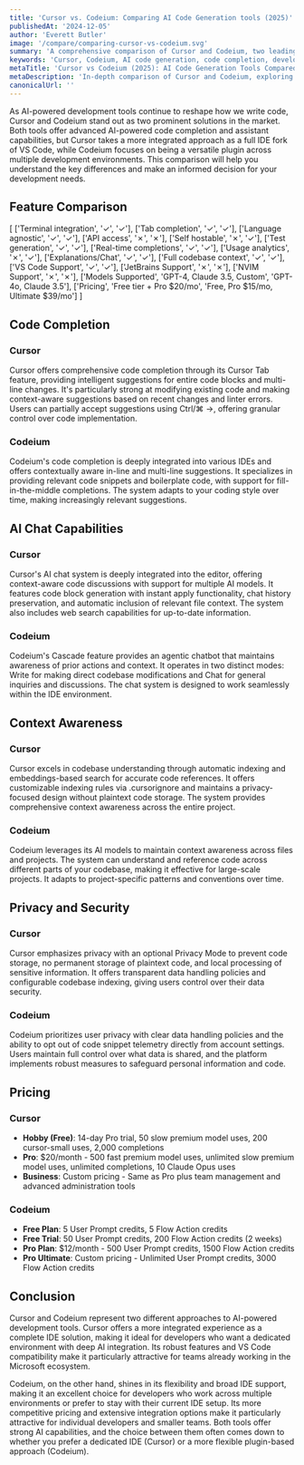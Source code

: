 ```yaml
---
title: 'Cursor vs. Codeium: Comparing AI Code Generation tools (2025)'
publishedAt: '2024-12-05'
author: 'Everett Butler'
image: '/compare/comparing-cursor-vs-codeium.svg'
summary: 'A comprehensive comparison of Cursor and Codeium, two leading AI-powered development tools, analyzing their features, pricing, and capabilities to help developers make an informed choice.'
keywords: 'Cursor, Codeium, AI code generation, code completion, developer tools comparison, AI programming tools, VS Code alternatives'
metaTitle: 'Cursor vs Codeium (2025): AI Code Generation Tools Compared'
metaDescription: 'In-depth comparison of Cursor and Codeium, exploring features, pricing, and capabilities to help developers choose the right AI-powered code generation tool.'
canonicalUrl: ''
---
```


As AI-powered development tools continue to reshape how we write code, Cursor and Codeium stand out as two prominent solutions in the market. Both tools offer advanced AI-powered code completion and assistant capabilities, but Cursor takes a more integrated approach as a full IDE fork of VS Code, while Codeium focuses on being a versatile plugin across multiple development environments. This comparison will help you understand the key differences and make an informed decision for your development needs.

## Feature Comparison

[
   ['Terminal integration', '✓', '✓'],
   ['Tab completion', '✓', '✓'],
   ['Language agnostic', '✓', '✓'],
   ['API access', '✗', '✗'],
   ['Self hostable', '✗', '✓'],
   ['Test generation', '✓', '✓'],
   ['Real-time completions', '✓', '✓'],
   ['Usage analytics', '✗', '✓'],
   ['Explanations/Chat', '✓', '✓'],
   ['Full codebase context', '✓', '✓'],
   ['VS Code Support', '✓', '✓'],
   ['JetBrains Support', '✗', '✗'],
   ['NVIM Support', '✗', '✗'],
   ['Models Supported', 'GPT-4, Claude 3.5, Custom', 'GPT-4o, Claude 3.5'],
   ['Pricing', 'Free tier + Pro $20/mo', 'Free, Pro $15/mo, Ultimate $39/mo']
]

## Code Completion

### Cursor
Cursor offers comprehensive code completion through its Cursor Tab feature, providing intelligent suggestions for entire code blocks and multi-line changes. It's particularly strong at modifying existing code and making context-aware suggestions based on recent changes and linter errors. Users can partially accept suggestions using Ctrl/⌘ →, offering granular control over code implementation.

### Codeium
Codeium's code completion is deeply integrated into various IDEs and offers contextually aware in-line and multi-line suggestions. It specializes in providing relevant code snippets and boilerplate code, with support for fill-in-the-middle completions. The system adapts to your coding style over time, making increasingly relevant suggestions.

## AI Chat Capabilities

### Cursor
Cursor's AI chat system is deeply integrated into the editor, offering context-aware code discussions with support for multiple AI models. It features code block generation with instant apply functionality, chat history preservation, and automatic inclusion of relevant file context. The system also includes web search capabilities for up-to-date information.

### Codeium
Codeium's Cascade feature provides an agentic chatbot that maintains awareness of prior actions and context. It operates in two distinct modes: Write for making direct codebase modifications and Chat for general inquiries and discussions. The chat system is designed to work seamlessly within the IDE environment.

## Context Awareness

### Cursor
Cursor excels in codebase understanding through automatic indexing and embeddings-based search for accurate code references. It offers customizable indexing rules via .cursorignore and maintains a privacy-focused design without plaintext code storage. The system provides comprehensive context awareness across the entire project.

### Codeium
Codeium leverages its AI models to maintain context awareness across files and projects. The system can understand and reference code across different parts of your codebase, making it effective for large-scale projects. It adapts to project-specific patterns and conventions over time.

## Privacy and Security

### Cursor
Cursor emphasizes privacy with an optional Privacy Mode to prevent code storage, no permanent storage of plaintext code, and local processing of sensitive information. It offers transparent data handling policies and configurable codebase indexing, giving users control over their data security.

### Codeium
Codeium prioritizes user privacy with clear data handling policies and the ability to opt out of code snippet telemetry directly from account settings. Users maintain full control over what data is shared, and the platform implements robust measures to safeguard personal information and code.

## Pricing

### Cursor
- **Hobby (Free)**: 14-day Pro trial, 50 slow premium model uses, 200 cursor-small uses, 2,000 completions
- **Pro**: $20/month - 500 fast premium model uses, unlimited slow premium model uses, unlimited completions, 10 Claude Opus uses
- **Business**: Custom pricing - Same as Pro plus team management and advanced administration tools

### Codeium
- **Free Plan**: 5 User Prompt credits, 5 Flow Action credits
- **Free Trial**: 50 User Prompt credits, 200 Flow Action credits (2 weeks)
- **Pro Plan**: $12/month - 500 User Prompt credits, 1500 Flow Action credits
- **Pro Ultimate**: Custom pricing - Unlimited User Prompt credits, 3000 Flow Action credits

## Conclusion

Cursor and Codeium represent two different approaches to AI-powered development tools. Cursor offers a more integrated experience as a complete IDE solution, making it ideal for developers who want a dedicated environment with deep AI integration. Its robust features and VS Code compatibility make it particularly attractive for teams already working in the Microsoft ecosystem.

Codeium, on the other hand, shines in its flexibility and broad IDE support, making it an excellent choice for developers who work across multiple environments or prefer to stay with their current IDE setup. Its more competitive pricing and extensive integration options make it particularly attractive for individual developers and smaller teams. Both tools offer strong AI capabilities, and the choice between them often comes down to whether you prefer a dedicated IDE (Cursor) or a more flexible plugin-based approach (Codeium).